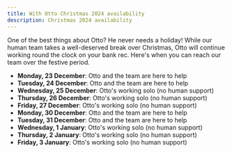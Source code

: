 ```yaml
---
title: With Otto Christmas 2024 availability
description: Christmas 2024 availability
---
```



<Aside>
  One of the best things about Otto? He never needs a holiday! While our human
  team takes a well-deserved break over Christmas, Otto will continue working
  round the clock on your bank rec. Here's when you can reach our team over the
  festive period.
</Aside>

- **Monday, 23 December**: Otto and the team are here to help
- **Tuesday, 24 December**: Otto and the team are here to help
- **Wednesday, 25 December**: Otto's working solo (no human support)
- **Thursday, 26 December**: Otto's working solo (no human support)
- **Friday, 27 December**: Otto's working solo (no human support)
- **Monday, 30 December**: Otto and the team are here to help
- **Tuesday, 31 December**: Otto and the team are here to help
- **Wednesday, 1 January**: Otto's working solo (no human support)
- **Thursday, 2 January**: Otto's working solo (no human support)
- **Friday, 3 January**: Otto's working solo (no human support)

